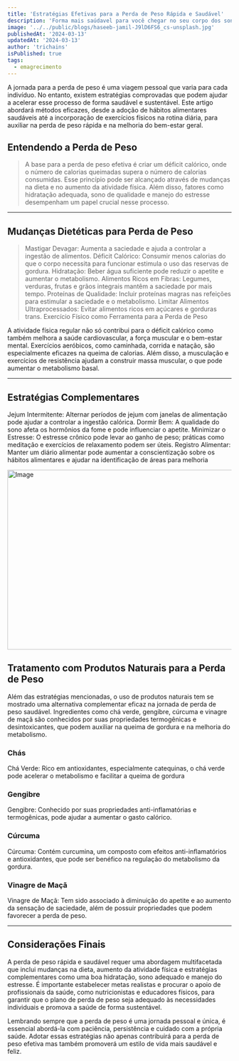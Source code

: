 ```yaml
---
title: 'Estratégias Efetivas para a Perda de Peso Rápida e Saudável'
description: 'Forma mais saúdavel para você chegar no seu corpo dos sonhos'
image: '../../public/blogs/haseeb-jamil-J9lD6FS6_cs-unsplash.jpg'
publishedAt: '2024-03-13'
updatedAt: '2024-03-13'
author: 'trichains'
isPublished: true
tags:
  - emagrecimento
---
```



A jornada para a perda de peso é uma viagem pessoal que varia para cada indivíduo. No entanto, existem estratégias comprovadas que podem ajudar a acelerar esse processo de forma saudável e sustentável. Este artigo abordará métodos eficazes, desde a adoção de hábitos alimentares saudáveis até a incorporação de exercícios físicos na rotina diária, para auxiliar na perda de peso rápida e na melhoria do bem-estar geral.

## Entendendo a Perda de Peso 
> A base para a perda de peso efetiva é criar um déficit calórico, onde o número de calorias queimadas supera o número de calorias consumidas. Esse princípio pode ser alcançado através de mudanças na dieta e no aumento da atividade física. Além disso, fatores como hidratação adequada, sono de qualidade e manejo do estresse desempenham um papel crucial nesse processo.

---

## Mudanças Dietéticas para Perda de Peso

> Mastigar Devagar: Aumenta a saciedade e ajuda a controlar a ingestão de alimentos.
Déficit Calórico: Consumir menos calorias do que o corpo necessita para funcionar estimula o uso das reservas de gordura.
Hidratação: Beber água suficiente pode reduzir o apetite e aumentar o metabolismo.
Alimentos Ricos em Fibras: Legumes, verduras, frutas e grãos integrais mantêm a saciedade por mais tempo.
Proteínas de Qualidade: Incluir proteínas magras nas refeições para estimular a saciedade e o metabolismo.
Limitar Alimentos Ultraprocessados: Evitar alimentos ricos em açúcares e gorduras trans.
Exercício Físico como Ferramenta para a Perda de Peso


A atividade física regular não só contribui para o déficit calórico como também melhora a saúde cardiovascular, a força muscular e o bem-estar mental. Exercícios aeróbicos, como caminhada, corrida e natação, são especialmente eficazes na queima de calorias. Além disso, a musculação e exercícios de resistência ajudam a construir massa muscular, o que pode aumentar o metabolismo basal.
 

---

## Estratégias Complementares

Jejum Intermitente: Alternar períodos de jejum com janelas de alimentação pode ajudar a controlar a ingestão calórica.
Dormir Bem: A qualidade do sono afeta os hormônios da fome e pode influenciar o apetite.
Minimizar o Estresse: O estresse crônico pode levar ao ganho de peso; práticas como meditação e exercícios de relaxamento podem ser úteis.
Registro Alimentar: Manter um diário alimentar pode aumentar a conscientização sobre os hábitos alimentares e ajudar na identificação de áreas para melhoria


<Image
  src="/blogs/huha-inc-OfVESgqrbJc-unsplash.jpg"
  width="718"
  height="404"
  alt="Image"
  sizes="100vw"
/>


## Tratamento com Produtos Naturais para a Perda de Peso

Além das estratégias mencionadas, o uso de produtos naturais tem se mostrado uma alternativa complementar eficaz na jornada de perda de peso saudável. Ingredientes como chá verde, gengibre, cúrcuma e vinagre de maçã são conhecidos por suas propriedades termogênicas e desintoxicantes, que podem auxiliar na queima de gordura e na melhoria do metabolismo.


### Chás

Chá Verde: Rico em antioxidantes, especialmente catequinas, o chá verde pode acelerar o metabolismo e facilitar a queima de gordura

### Gengibre

Gengibre: Conhecido por suas propriedades anti-inflamatórias e termogênicas, pode ajudar a aumentar o gasto calórico.

### Cúrcuma

Cúrcuma: Contém curcumina, um composto com efeitos anti-inflamatórios e antioxidantes, que pode ser benéfico na regulação do metabolismo da gordura.

### Vinagre de Maçã

Vinagre de Maçã: Tem sido associado à diminuição do apetite e ao aumento da sensação de saciedade, além de possuir propriedades que podem favorecer a perda de peso.

---

## Considerações Finais

A perda de peso rápida e saudável requer uma abordagem multifacetada que inclui mudanças na dieta, aumento da atividade física e estratégias complementares como uma boa hidratação, sono adequado e manejo do estresse. É importante estabelecer metas realistas e procurar o apoio de profissionais da saúde, como nutricionistas e educadores físicos, para garantir que o plano de perda de peso seja adequado às necessidades individuais e promova a saúde de forma sustentável.

Lembrando sempre que a perda de peso é uma jornada pessoal e única, é essencial abordá-la com paciência, persistência e cuidado com a própria saúde. Adotar essas estratégias não apenas contribuirá para a perda de peso efetiva mas também promoverá um estilo de vida mais saudável e feliz.



